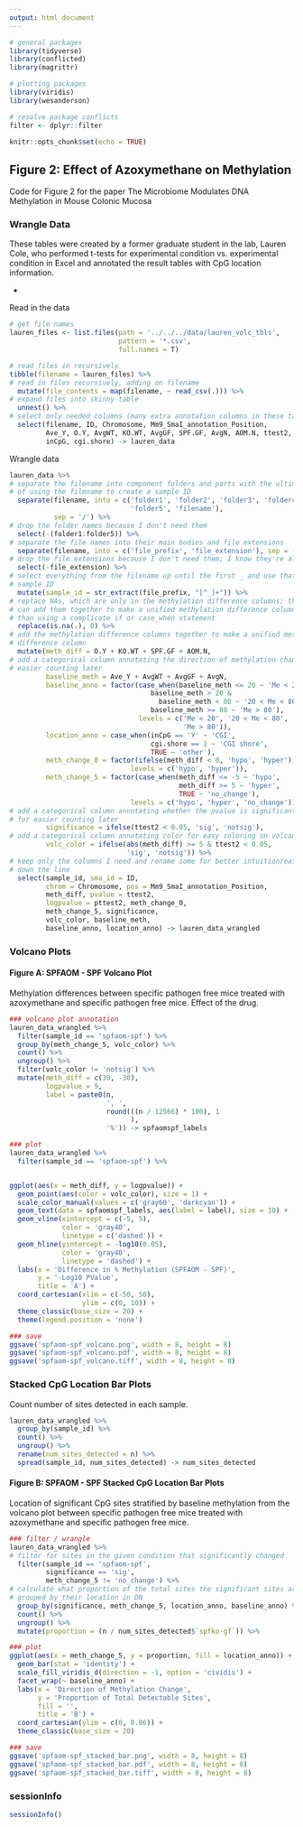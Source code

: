 ```yaml
---
output: html_document
---
```


```r
# general packages
library(tidyverse)
library(conflicted)
library(magrittr)

# plotting packages
library(viridis)
library(wesanderson)

# resolve package conflicts
filter <- dplyr::filter

knitr::opts_chunk$set(echo = TRUE)
```

## Figure 2: Effect of Azoxymethane on Methylation

Code for Figure 2 for the paper The Microbiome Modulates DNA Methylation in Mouse Colonic Mucosa

### Wrangle Data

These tables were created by a former graduate student in the lab, Lauren Cole, who performed t-tests for experimental condition vs. experimental condition in Excel and annotated the result tables with CpG location information.

-

Read in the data

```r
# get file names
lauren_files <- list.files(path = '../../../data/lauren_volc_tbls', 
                           pattern = '*.csv', 
                           full.names = T)

# read files in recursively
tibble(filename = lauren_files) %>%
# read in files recursively, adding on filename
  mutate(file_contents = map(filename, ~ read_csv(.))) %>%
# expand files into skinny table
  unnest() %>%
# select only needed columns (many extra annotation columns in these tables)
  select(filename, ID, Chromosome, Mm9_SmaI_annotation_Position, 
         Ave_Y, O.Y, AvgWT, KO.WT, AvgGF, SPF.GF, AvgN, AOM.N, ttest2, pttest2, 
         inCpG, cgi.shore) -> lauren_data
```

Wrangle data

```r
lauren_data %>%
# separate the filename into component folders and parts with the ultimate goal
# of using the filename to create a sample ID
  separate(filename, into = c('folder1', 'folder2', 'folder3', 'folder4', 
                              'folder5', 'filename'), 
           sep = '/') %>%
# drop the folder names because I don't need them
  select(-(folder1:folder5)) %>% 
# separate the file names into their main bodies and file extensions
  separate(filename, into = c('file_prefix', 'file_extension'), sep = -4) %>% 
# drop the file extensions because I don't need them; I know they're all CSVs
  select(-file_extension) %>%
# select everything from the filename up until the first _ and use that as the
# sample ID
  mutate(sample_id = str_extract(file_prefix, "[^_]+")) %>%
# replace NAs, which are only in the methylation difference columns; this way I
# can add them together to make a unified methylation difference column rather 
# than using a complicate if or case_when statement
  replace(is.na(.), 0) %>%
# add the methylation difference columns together to make a unified methylation
# difference column
  mutate(meth_diff = O.Y + KO.WT + SPF.GF + AOM.N,
# add a categorical column annotating the direction of methylation change for
# easier counting later
         baseline_meth = Ave_Y + AvgWT + AvgGF + AvgN,
         baseline_anno = factor(case_when(baseline_meth <= 20 ~ 'Me < 20',
                                   baseline_meth > 20 & 
                                     baseline_meth < 80 ~ '20 < Me < 80',
                                   baseline_meth >= 80 ~ 'Me > 80'),
                                levels = c('Me < 20', '20 < Me < 80', 
                                           'Me > 80')),
         location_anno = case_when(inCpG == 'Y' ~ 'CGI',
                                   cgi.shore == 1 ~ 'CGI shore',
                                   TRUE ~ 'other'),
         meth_change_0 = factor(ifelse(meth_diff < 0, 'hypo', 'hyper'), 
                              levels = c('hypo', 'hyper')),
         meth_change_5 = factor(case_when(meth_diff <= -5 ~ 'hypo', 
                                          meth_diff >= 5 ~ 'hyper',
                                          TRUE ~ 'no_change'), 
                              levels = c('hypo', 'hyper', 'no_change')),
# add a categorical column annotating whether the pvalue is significant or not
# for easier counting later
         significance = ifelse(ttest2 < 0.05, 'sig', 'notsig'),
# add a categorical column annotating color for easy coloring on volcano plots
         volc_color = ifelse(abs(meth_diff) >= 5 & ttest2 < 0.05, 
                             'sig', 'notsig')) %>%
# keep only the columns I need and rename some for better intuition/easier use 
# down the line
  select(sample_id, sma_id = ID, 
         chrom = Chromosome, pos = Mm9_SmaI_annotation_Position, 
         meth_diff, pvalue = ttest2, 
         logpvalue = pttest2, meth_change_0, 
         meth_change_5, significance, 
         volc_color, baseline_meth, 
         baseline_anno, location_anno) -> lauren_data_wrangled
```

### Volcano Plots

#### Figure A: **SPFAOM - SPF** Volcano Plot

Methylation differences between specific pathogen free mice treated with azoxymethane and specific pathogen free mice. Effect of the drug.

```r
### volcano plot annotation
lauren_data_wrangled %>% 
  filter(sample_id == 'spfaom-spf') %>%
  group_by(meth_change_5, volc_color) %>% 
  count() %>% 
  ungroup() %>%
  filter(volc_color != 'notsig') %>%
  mutate(meth_diff = c(30, -30), 
         logpvalue = 9, 
         label = paste0(n, 
                        ', ', 
                        round(((n / 12566) * 100), 1
                              ), 
                        '%')) -> spfaomspf_labels

### plot
lauren_data_wrangled %>% 
  filter(sample_id == 'spfaom-spf') %>%


ggplot(aes(x = meth_diff, y = logpvalue)) +
  geom_point(aes(color = volc_color), size = 1) +
  scale_color_manual(values = c('gray60', 'darkcyan')) +
  geom_text(data = spfaomspf_labels, aes(label = label), size = 10) +
  geom_vline(xintercept = c(-5, 5), 
             color = 'gray40', 
             linetype = c('dashed')) +
  geom_hline(yintercept = -log10(0.05), 
             color = 'gray40', 
             linetype = 'dashed') +
  labs(x = 'Difference in % Methylation (SPFAOM - SPF)',
       y = '-Log10 PValue',
       title = 'A') +
  coord_cartesian(xlim = c(-50, 50),
                  ylim = c(0, 10)) +
  theme_classic(base_size = 20) +
  theme(legend.position = 'none')

### save
ggsave('spfaom-spf_volcano.png', width = 8, height = 8)
ggsave('spfaom-spf_volcano.pdf', width = 8, height = 8)
ggsave('spfaom-spf_volcano.tiff', width = 8, height = 8)
```

### Stacked CpG Location Bar Plots

Count number of sites detected in each sample.

```r
lauren_data_wrangled %>%
  group_by(sample_id) %>%
  count() %>%
  ungroup() %>%
  rename(num_sites_detected = n) %>%
  spread(sample_id, num_sites_detected) -> num_sites_detected
```

#### Figure B: **SPFAOM - SPF** Stacked CpG Location Bar Plots

Location of significant CpG sites stratified by baseline methylation from the volcano plot between specific pathogen free mice treated with azoxymethane and specific pathogen free mice. 

```r
### filter / wrangle
lauren_data_wrangled %>%
# filter for sites in the given condition that significantly changed
  filter(sample_id == 'spfaom-spf',
         significance == 'sig',
         meth_change_5 != 'no_change') %>%
# calculate what proportion of the total sites the significant sites are,
# grouped by their location in DN
  group_by(significance, meth_change_5, location_anno, baseline_anno) %>%
  count() %>%
  ungroup() %>%
  mutate(proportion = (n / num_sites_detected$`spfko-gf`)) %>%

### plot
ggplot(aes(x = meth_change_5, y = proportion, fill = location_anno)) +
  geom_bar(stat = 'identity') +
  scale_fill_viridis_d(direction = -1, option = 'cividis') +
  facet_wrap(~ baseline_anno) +
  labs(x = 'Direction of Methylation Change',
       y = 'Proportion of Total Detectable Sites',
       fill = '',
       title = 'B') +
  coord_cartesian(ylim = c(0, 0.06)) +
  theme_classic(base_size = 20)

### save
ggsave('spfaom-spf_stacked_bar.png', width = 8, height = 8)
ggsave('spfaom-spf_stacked_bar.pdf', width = 8, height = 8)
ggsave('spfaom-spf_stacked_bar.tiff', width = 8, height = 8)
```

### sessionInfo

```r
sessionInfo()
```

<br><br>


